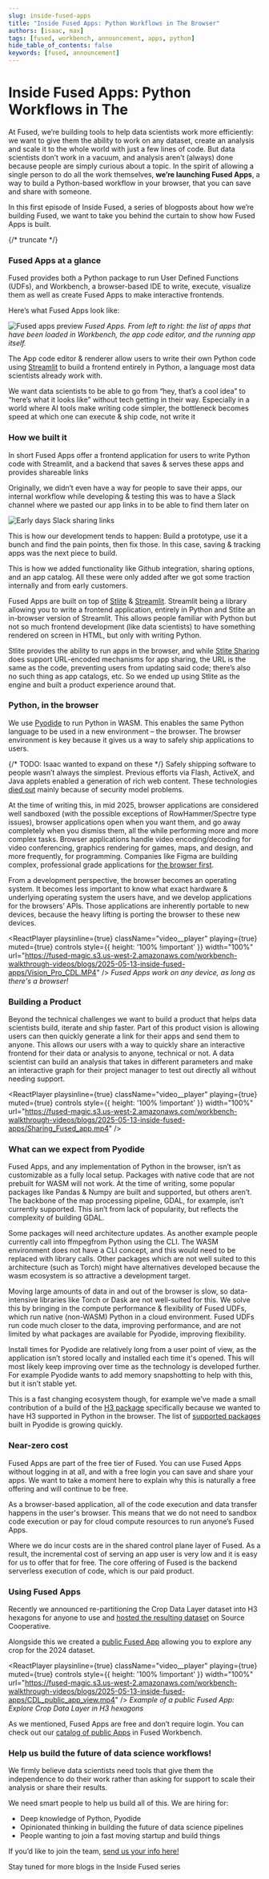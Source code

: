```yaml
---
slug: inside-fused-apps
title: "Inside Fused Apps: Python Workflows in The Browser"
authors: [isaac, max]
tags: [fused, workbench, announcement, apps, python]
hide_table_of_contents: false
keywords: [fused, announcement]
---
```



# Inside Fused Apps: Python Workflows in The 

At Fused, we’re building tools to help data scientists work more efficiently: we want to give them the ability to work on any dataset, create an analysis and scale it to the whole world with just a few lines of code. But data scientists don’t work in a vacuum, and analysis aren’t (always) done because people are simply curious about a topic. In the spirit of allowing a single person to do all the work themselves, **we’re launching Fused Apps**, a way to build a Python-based workflow in your browser, that you can save and share with someone.

In this first episode of Inside Fused, a series of blogposts about how we’re building Fused, we want to take you behind the curtain to show how Fused Apps is built. 

{/* truncate */}

### Fused Apps at a glance


Fused provides both a Python package to run User Defined Functions (UDFs), and Workbench, a browser-based IDE to write, execute, visualize them as well as create Fused Apps to make interactive frontends. 

Here’s what Fused Apps look like:

![Fused apps preview](/img/blog/2025-05-13-inside-fused-apps/preview_fused_apps.png)
_Fused Apps. From left to right: the list of apps that have been loaded in Workbench, the app code editor, and the running app itself._

The App code editor & renderer allow users to write their own Python code using [Streamlit](http://streamlit.io) to build a frontend entirely in Python, a language most data scientists already work with.

We want data scientists to be able to go from “hey, that’s a cool idea” to “here’s what it looks like” without tech getting in their way. Especially in a world where AI tools make writing code simpler, the bottleneck becomes speed at which one can execute & ship code, not write it 

### How we built it

In short Fused Apps offer a frontend application for users to write Python code with Streamlit, and a backend that saves & serves these apps and provides shareable links

Originally, we didn’t even have a way for people to save their apps, our internal workflow while developing & testing this was to have a Slack channel where we pasted our app links in to be able to find them later on

![Early days Slack sharing links](/img/blog/2025-05-13-inside-fused-apps/Slack_app_sharing_early_days.png)

This is how our development tends to happen: Build a prototype, use it a bunch and find the pain points, then fix those. In this case, saving & tracking apps was the next piece to build.

This is how we added functionality like Github integration, sharing options, and an app catalog. All these were only added after we got some traction internally and from early customers.

Fused Apps are built on top of [Stlite](https://github.com/whitphx/stlite) & [Streamlit](https://streamlit.io/). Streamlit being a library allowing you to write a frontend application, entirely in Python and Stlite an in-browser version of Streamlit. This allows people familiar with Python but not so much frontend development (like data scientists) to have something rendered on screen in HTML, but only with writing Python. 

Stlite provides the ability to run apps in the browser, and while [Stlite Sharing](https://edit.share.stlite.net/) does support URL-encoded mechanisms for app sharing, the URL is the same as the code, preventing users from updating said code; there’s also no such thing as app catalogs, etc. So we ended up using Stlite as the engine and built a product experience around that. 

### Python, in the browser

We use [Pyodide](https://pyodide.org/) to run Python in WASM. This enables the same Python language to be used in a new environment – the browser. The browser environment is key because it gives us a way to safely ship applications to users.

{/* TODO: Isaac wanted to expand on these */}
Safely shipping software to people wasn’t always the simplest. Previous efforts via Flash, ActiveX, and Java applets enabled a generation of rich web content. These technologies [died out](https://blog.mozilla.org/futurereleases/2016/07/20/reducing-adobe-flash-usage-in-firefox/) mainly because of security model problems.

At the time of writing this, in mid 2025, browser applications are considered well sandboxed (with the possible exceptions of RowHammer/Spectre type issues), browser applications open when you want them, and go away completely when you dismiss them, all the while performing more and more complex tasks. Browser applications handle video encoding/decoding for video conferencing, graphics rendering for games, maps, and design, and more frequently, for programming. Companies like Figma are building complex, professional grade applications for [the browser first](https://www.figma.com/blog/meet-us-in-the-browser/).

From a development perspective, the browser becomes an operating system. It becomes less important to know what exact hardware & underlying operating system the users have, and we develop applications for the browsers’ APIs. Those applications are inherently portable to new devices, because the heavy lifting is porting the browser to these new devices. 

<ReactPlayer
    playsinline={true}
    className="video__player"
    playing={true}
    muted={true}
    controls
    style={{ height: '100% !important' }}
    width="100%"
    url="https://fused-magic.s3.us-west-2.amazonaws.com/workbench-walkthrough-videos/blogs/2025-05-13-inside-fused-apps/Vision_Pro_CDL.MP4"
/>
_Fused Apps work on *any* device, as long as there's a browser!_

### Building a Product

Beyond the technical challenges we want to build a product that helps data scientists build, iterate and ship faster. Part of this product vision is allowing users can then quickly generate a link for their apps and send them to anyone. This allows our users with a way to quickly share an interactive frontend for their data or analysis to anyone, technical or not. A data scientist can build an analysis that takes in different parameters and make an interactive graph for their project manager to test out directly all without needing support.

<ReactPlayer
    playsinline={true}
    className="video__player"
    playing={true}
    muted={true}
    controls
    style={{ height: '100% !important' }}
    width="100%"
    url="https://fused-magic.s3.us-west-2.amazonaws.com/workbench-walkthrough-videos/blogs/2025-05-13-inside-fused-apps/Sharing_Fused_app.mp4"
/>

### What can we expect from Pyodide

Fused Apps, and any implementation of Python in the browser, isn’t as customizable as a fully local setup. Packages with native code that are not prebuilt for WASM will not work. At the time of writing, some popular packages like Pandas & Numpy are built and supported, but others aren’t. The backbone of the map processing pipeline, GDAL, for example, isn’t currently supported. This isn’t from lack of popularity, but reflects the complexity of building GDAL.

Some packages will need architecture updates. As another example people currently call into ffmpegfrom Python using the CLI. The WASM environment does not have a CLI concept, and this would need to be replaced with library calls. Other packages which are not well suited to this architecture (such as Torch) might have alternatives developed because the wasm ecosystem is so attractive a development target.

Moving large amounts of data in and out of the browser is slow, so data-intensive libraries like Torch or Dask are not well-suited for this. We solve this by bringing in the compute performance & flexibility of Fused UDFs, which run native (non-WASM) Python in a cloud environment. Fused UDFs run code much closer to the data, improving performance, and are not limited by what packages are available for Pyodide, improving flexibility.

Install times for Pyodide are relatively long from a user point of view, as the application isn’t stored locally and installed each time it's opened. This will most likely keep improving over time as the technology is developed further. For example Pyodide wants to add memory snapshotting to help with this, but it isn’t stable yet.

This is a fast changing ecosystem though, for example we’ve made a small contribution of a build of the [H3 package](https://github.com/pyodide/pyodide/pull/5436/) specifically because we wanted to have H3 supported in Python in the browser.  The list of [supported packages](https://pyodide.org/en/stable/usage/packages-in-pyodide.html) built in Pyodide is growing quickly.

### Near-zero cost

Fused Apps are part of the free tier of Fused. You can use Fused Apps without logging in at all, and with a free login you can save and share your apps. We want to take a moment here to explain why this is naturally a free offering and will continue to be free.

As a browser-based application, all of the code execution and data transfer happens in the user's browser. This means that we do not need to sandbox code execution or pay for cloud compute resources to run anyone’s Fused Apps. 

Where we do incur costs are in the shared control plane layer of Fused.  As a result, the incremental cost of serving an app user is very low and it is easy for us to offer that for free. The core offering of Fused is the backend serverless execution of code, which is our paid product.

### Using Fused Apps

Recently we announced re-partitioning the Crop Data Layer dataset into H3 hexagons for anyone to use and [hosted the resulting dataset](https://source.coop/repositories/fused/hex/description) on Source Cooperative. 

Alongside this we created a [public Fused App](https://www.fused.io/workbench/apps/catalog/CDL_hex5_visualize-d6484ff1-e2b4-42a8-b788-6baa738955a1) allowing you to explore any crop for the 2024 dataset.

<ReactPlayer
    playsinline={true}
    className="video__player"
    playing={true}
    muted={true}
    controls
    style={{ height: '100% !important' }}
    width="100%"
    url="https://fused-magic.s3.us-west-2.amazonaws.com/workbench-walkthrough-videos/blogs/2025-05-13-inside-fused-apps/CDL_public_app_view.mp4"
/>
_Example of a public Fused App: Explore Crop Data Layer in H3 hexagons_

As we mentioned, Fused Apps are free and don’t require login. You can check out our [catalog of public Apps](https://www.fused.io/workbench/apps/catalog?tab=public) in Fused Workbench.

### Help us build the future of data science workflows!

We firmly believe data scientists need tools that give them the independence to do their work rather than asking for support to scale their analysis or share their results. 

We need smart people to help us build all of this. We are hiring for:
- Deep knowledge of Python, Pyodide
- Opinionated thinking in building the future of data science pipelines
- People wanting to join a fast moving startup and build things

If you’d like to join the team, [send us your info here!](https://docs.google.com/forms/d/e/1FAIpQLSdIdyE_hj07Hj7KnoUxn5YazBtA8Hyj37DTwDCLEYkGFm00UQ/viewform)

Stay tuned for more blogs in the Inside Fused series
